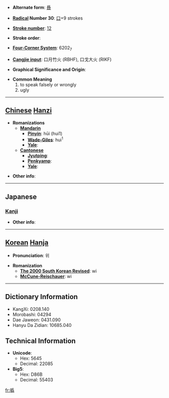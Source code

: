 * '''Alternate form''': [[噕]]

* '''[[Wiktionary:Chinese radical index| Radical]] Number 30''': [[Wiktionary:Chinese radical index 口|口]]+9 strokes

* '''[[Wiktionary:Chinese total strokes index|Stroke number]]''': [[Wiktionary:Chinese total strokes index 12|12]]

* '''Stroke order''': 

* '''[[Wiktionary:Chinese four corner index|Four-Corner System]]''': 6202<sub>7</sub>

* '''[[Wiktionary:Chinese Cangjie index|Cangjie input]]''': 口月竹火 (RBHF), 口戈大火 (RIKF)

* '''Graphical Significance and Origin''': 

* '''Common Meaning'''
*#to speak falsely or wrongly
*# ugly


----

== [[Chinese]] [[Hanzi]] ==

* '''Romanizations'''
** '''[[Mandarin]]'''
*** '''[[Pinyin]]''': hūi (hui1)
*** '''[[Wade-Giles]]''': hui<sup>1</sup>
*** '''[[Yale]]''': 
** '''[[Cantonese]]'''
*** '''[[Jyutping]]''':
*** '''[[Penkyamp]]''': 
*** '''[[Yale]]''': 

* '''Other info''': 

----

==Japanese==
===[[Kanji]]===
{{kanji|on readings=[[き]] (ki)|kun readings=[[みにくい]] (minikui), [[そしる]] (soshiru)}}

* '''Other info''':  

----

== [[Korean]] [[Hanja]] ==

* '''Pronunciation''': 위

* '''Romanization'''
** '''[[The 2000 South Korean Revised Romanization|The 2000 South Korean Revised]]''': wi
** '''[[McCune-Reischauer]]''': wi

----

== Dictionary Information ==

* KangXi: 0208.140
* Morobashi: 04294
* Dae Jaweon: 0431.090
* Hanyu Da Zidian: 10685.040

== Technical Information ==

* '''Unicode''':
** Hex: 5645
** Decimal: 22085
* '''Big5''':
** Hex: D86B
** Decimal: 55403

[[fr:噅]]